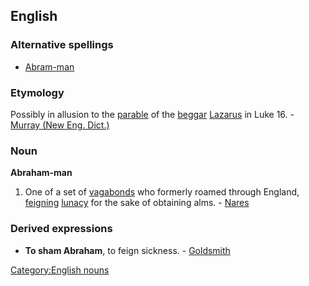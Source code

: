 ==English==

===Alternative spellings===
*[[Abram-man]]

===Etymology===
Possibly in allusion to the [[parable]] of the [[beggar]] [[Lazarus]] in Luke 16. - [[Murray (New Eng. Dict.)]]

===Noun===
'''Abraham-man'''
# One of a set of [[vagabond]]s who formerly roamed through England, [[feign]]ing [[lunacy]] for the sake of obtaining alms. - [[Nares]]

===Derived expressions===
*'''To sham Abraham''', to feign sickness. - [[Goldsmith]]

[[Category:English nouns]]
